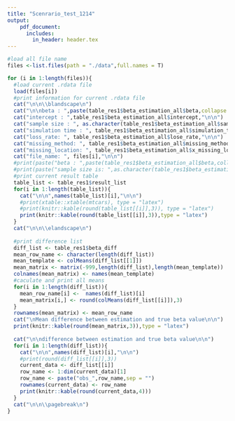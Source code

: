 ```yaml
---
title: "Scenrario_test_1214"
output: 
    pdf_document:
      includes:
        in_header: header.tex
---
```


```r
#load all file name
files <-list.files(path = "./data",full.names = T)

for (i in 1:length(files)){
  #load current .rdata file
  load(files[i])
  #print information for current .rdata file
  cat("\n\n\\blandscape\n")
  cat("\n\nbeta : ",paste(table_res1$beta_estimation_all$beta,collapse = " "),"\n\n")
  cat("intercept : ",table_res1$beta_estimation_all$intercept,"\n\n")
  cat("sample size : ", as.character(table_res1$beta_estimation_all$sample_size),"\n\n")
  cat("simulation time : ", table_res1$beta_estimation_all$simulation_time,"\n\n")
  cat("loss_rate: ", table_res1$beta_estimation_all$lose_rate,"\n\n")
  cat("missing_method: ", table_res1$beta_estimation_all$missing_method,"\n\n")
  cat("missing_location: ", table_res1$beta_estimation_all$x_missing_location,"\n\n")
  cat("file_name: ", files[i],"\n\n")
  #print(paste("beta : ",paste(table_res1$beta_estimation_all$beta,collapse = " ")))
  #print(paste("sample size is: ",as.character(table_res1$beta_estimation_all$sample_size)))
  #print current result table
  table_list <- table_res1$result_list
  for(i in 1:length(table_list)){
    cat("\n\n",names(table_list)[i],"\n\n")
    #print(xtable::xtable(mtcars), type = "latex")
    #print(knitr::kable(round(table_list[[i]],3)), type = "latex")
    print(knitr::kable(round(table_list[[i]],3)),type = "latex")
  }
  cat("\n\n\\elandscape\n")
  
  #print difference list
  diff_list <- table_res1$beta_diff
  mean_row_name <- character(length(diff_list))
  mean_template <- colMeans(diff_list[[1]])
  mean_matrix <- matrix(-999,length(diff_list),length(mean_template))
  colnames(mean_matrix) <- names(mean_template)
  #caculate and print all means
  for(i in 1:length(diff_list)){
    mean_row_name[i] <-  names(diff_list)[i]
    mean_matrix[i,] <- round(colMeans(diff_list[[i]]),3)
  }
  rownames(mean_matrix) <- mean_row_name
  cat("\nMean difference between estimation and true beta value\n\n")
  print(knitr::kable(round(mean_matrix,3)),type = "latex")
  
  cat("\n\ndifference between estimation and true beta value\n\n")
  for(i in 1:length(diff_list)){
    cat("\n\n",names(diff_list)[i],"\n\n")
    #print(round(diff_list[[i]],3))
    current_data <- diff_list[[i]]
    row_name <- 1:dim(current_data)[1]
    row_name <- paste("obs_",row_name,sep = "")
    rownames(current_data) <- row_name
    print(knitr::kable(round(current_data,4)))
  }
  cat("\n\n\\pagebreak\n")
}
```




